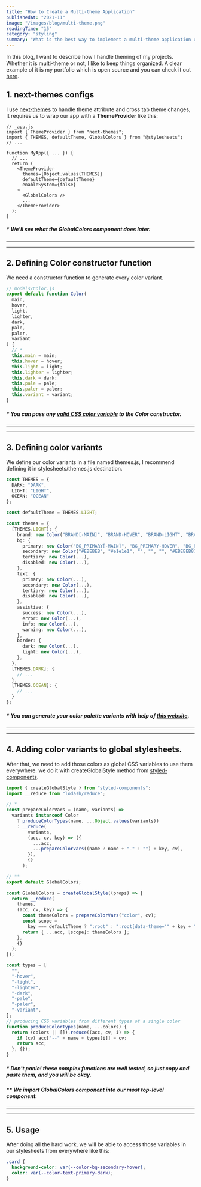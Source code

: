 ```yaml
---
title: "How to Create a Multi-theme Application"
publishedAt: "2021-11"
image: "/images/blog/multi-theme.png"
readingTime: "15"
category: "styling"
summary: "What is the best way to implement a multi-theme application using best practices?"
---
```


In this blog, I want to describe how I handle theming of my projects. Whether it is multi-theme or not, I like to keep things organized. A clear example of it is my portfolio which is open source and you can check it out [here](https://github.com/milad-afkhami/portfolio).

## 1. next-themes configs

I use [next-themes](https://github.com/pacocoursey/next-themes) to handle theme attribute and cross tab theme changes,
It requires us to wrap our app with a **ThemeProvider** like this:

```tsx
// _app.js
import { ThemeProvider } from "next-themes";
import { THEMES, defaultTheme, GlobalColors } from "@stylesheets";
// ...

function MyApp({ ... }) {
  // ...
  return (
    <ThemeProvider
      themes={Object.values(THEMES)}
      defaultTheme={defaultTheme}
      enableSystem={false}
    >
      <GlobalColors />
      ...
    </ThemeProvider>
  );
}
```

##### \* We'll see what the **GlobalColors** component does later.

---

---

## 2. Defining Color constructor function

We need a constructor function to generate every color variant.

```typescript
// models/Color.js
export default function Color(
  main,
  hover,
  light,
  lighter,
  dark,
  pale,
  paler,
  variant
) {
  // *
  this.main = main;
  this.hover = hover;
  this.light = light;
  this.lighter = lighter;
  this.dark = dark;
  this.pale = pale;
  this.paler = paler;
  this.variant = variant;
}
```

##### \* You can pass any **[valid CSS color variable](https://www.w3schools.com/cssref/css_colors_legal.asp)** to the Color constructor.

---

---

## 3. Defining color variants

We define our color variants in a file named themes.js, I recommend defining it in stylesheets/themes.js destination.

```typescript
const THEMES = {
  DARK: "DARK",
  LIGHT: "LIGHT",
  OCEAN: "OCEAN"
};

const defaultTheme = THEMES.LIGHT;

const themes = {
  [THEMES.LIGHT]: {
    brand: new Color("BRAND[-MAIN]", "BRAND-HOVER", "BRAND-LIGHT", "BRAND-LIGHTER", "BRAND-DARK", "BRAND-PALE", "BRAND-PALER", "BRAND-VARIANT"),
    bg: {
      primary: new Color("BG_PRIMARY[-MAIN]", "BG_PRIMARY-HOVER", "BG_PRIMARY-LIGHT", "BG_PRIMARY-LIGHTER", "BG_PRIMARY-DARK", "BG_PRIMARY-PALE", "BG_PRIMARY-PALER", "BG_PRIMARY-VARIANT"),
      secondary: new Color("#EBEBEB", "#e1e1e1", "", "", "", "#EBEBEB87"),
      tertiary: new Color(...),
      disabled: new Color(...),
    },
    text: {
      primary: new Color(...),
      secondary: new Color(...),
      tertiary: new Color(...),
      disabled: new Color(...),
    },
    assistive: {
      success: new Color(...),
      error: new Color(...),
      info: new Color(...),
      warning: new Color(...),
    },
    border: {
      dark: new Color(...),
      light: new Color(...),
    },
  },
  [THEMES.DARK]: {
    // ...
  },
  [THEMES.OCEAN]: {
    // ...
  }
};
```

##### \* You can generate your color palette variants with help of **[this website](http://mcg.mbitson.com/)**.

---

---

## 4. Adding color variants to global stylesheets.

After that, we need to add those colors as global CSS variables to use them everywhere.
we do it with createGlobalStyle method from [styled-components](https://styled-components.com/).

```typescript
import { createGlobalStyle } from "styled-components";
import __reduce from "lodash/reduce";

// *
const prepareColorVars = (name, variants) =>
  variants instanceof Color
    ? produceColorTypes(name, ...Object.values(variants))
    : __reduce(
        variants,
        (acc, cv, key) => ({
          ...acc,
          ...prepareColorVars((name ? name + "-" : "") + key, cv),
        }),
        {}
      );

// **
export default GlobalColors;

const GlobalColors = createGlobalStyle((props) => {
  return __reduce(
    themes,
    (acc, cv, key) => {
      const themeColors = prepareColorVars("color", cv);
      const scope =
        key === defaultTheme ? ":root" : ":root[data-theme='" + key + "}']";
      return { ...acc, [scope]: themeColors };
    },
    {}
  );
});

const types = [
  "",
  "-hover",
  "-light",
  "-lighter",
  "-dark",
  "-pale",
  "-paler",
  "-variant",
];
// producing CSS variables from different types of a single color
function produceColorTypes(name, ...colors) {
  return (colors || []).reduce((acc, cv, i) => {
    if (cv) acc["--" + name + types[i]] = cv;
    return acc;
  }, {});
}
```

##### \* Don't panic! these complex functions are well tested, so just copy and paste them, and you will be okay.

##### \*\* We import **GlobalColors** component into our most top-level component.

---

---

## 5. Usage

After doing all the hard work, we will be able to access those variables in our stylesheets
from everywhere like this:

```css
.card {
  background-color: var(--color-bg-secondary-hover);
  color: var(--color-text-primary-dark);
}
```
